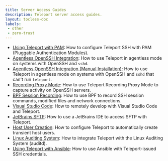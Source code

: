 ```yaml
---
title: Server Access Guides
description: Teleport server access guides.
layout: tocless-doc
labels:
 - other
 - zero-trust
---
```


- [Using Teleport with PAM](ssh-pam.mdx): How to configure Teleport SSH with PAM (Pluggable Authentication Modules).
- [Agentless OpenSSH Integration](../openssh/openssh-agentless.mdx): How to use Teleport in agentless mode on systems with OpenSSH and `sshd`.
- [Agentless OpenSSH Integration (Manual Installation)](../openssh/openssh-manual-install.mdx): How to use Teleport in agentless mode
  on systems with OpenSSH and `sshd` that can't run `teleport`.
- [Recording Proxy Mode](recording-proxy-mode.mdx): How to use Teleport Recording Proxy Mode to capture activity on OpenSSH servers.
- [BPF Session Recording](bpf-session-recording.mdx): How to use BPF to record SSH session commands, modified files and network connections.
- [Visual Studio Code](vscode.mdx): How to remotely develop with Visual Studio Code and Teleport.
- [JetBrains SFTP](jetbrains-sftp.mdx): How to use a JetBrains IDE to access SFTP with Teleport.
- [Host User Creation](host-user-creation.mdx): How to configure Teleport to automatically create transient host users.
- [Linux Auditing System](auditd.mdx): How to integrate Teleport with the Linux Auditing System (auditd).
- [Using Teleport with Ansible](ansible.mdx): How to use Ansible with
  Teleport-issued SSH credentials.
